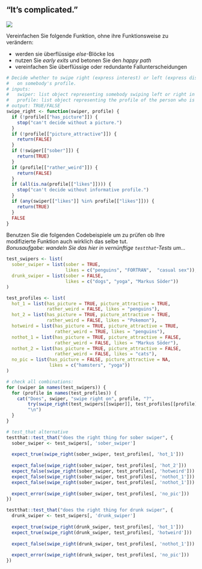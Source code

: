 ## "It's complicated." 

![](https://media.giphy.com/media/3ov9jY5zo2kpp7mmQM/giphy.gif)

Vereinfachen Sie folgende Funktion, ohne ihre Funktionsweise zu verändern:  

- werden sie überflüssige *else*-Blöcke los
- nutzen Sie *early exits* und betonen Sie den *happy path*
- vereinfachen Sie überflüssige oder redundante Fallunterscheidungen

```r
# Decide whether to swipe right (express interest) or left (express disinterest)
#   on somebody's profile.
# inputs:
#   swiper: list object representing somebody swiping left or right in a dating app
#   profile: list object representing the profile of the person who is being swiped left or right
# output: TRUE/FALSE
swipe_right <- function(swiper, profile) {
  if (!profile[["has_picture"]]) {
    stop("can't decide without a picture.")
  }
  if (!profile[["picture_attractive"]]) {
    return(FALSE)
  }
  if (!swiper[["sober"]]) {
    return(TRUE)
  }
  if (profile[["rather_weird"]]) {
    return(FALSE)
  }
  if (all(is.na(profile[["likes"]]))) {
    stop("can't decide without informative profile.")
  }
  if (any(swiper[["likes"]] %in% profile[["likes"]])) {
    return(TRUE)
  }
  FALSE
}
```

Benutzen Sie die folgenden Codebeispiele um zu prüfen ob Ihre modifizierte Funktion auch wirklich das selbe tut.  
*Bonusaufgabe: wandeln Sie das hier in vernünftige `testthat`-Tests um...*

```r
test_swipers <- list(
  sober_swiper = list(sober = TRUE, 
                      likes = c("penguins", "FORTRAN",  "casual sex")),
  drunk_swiper = list(sober = FALSE, 
                      likes = c("dogs", "yoga", "Markus Söder"))
)

test_profiles <- list(
  hot_1 = list(has_picture = TRUE, picture_attractive = TRUE,
               rather_weird = FALSE, likes = "penguins"),
  hot_2 = list(has_picture = TRUE, picture_attractive = TRUE,
               rather_weird = FALSE, likes = "Pokemon"),
  hotweird = list(has_picture = TRUE, picture_attractive = TRUE,
                  rather_weird = TRUE, likes = "penguins"),
  nothot_1 = list(has_picture = TRUE, picture_attractive = FALSE,
                  rather_weird = FALSE, likes = "Markus Söder"),
  nothot_2 = list(has_picture = TRUE, picture_attractive = FALSE,
                  rather_weird = FALSE, likes = "cats"),
  no_pic = list(has_picture = FALSE, picture_attractive = NA,
                likes = c("hamsters", "yoga"))
)

# check all combinations:
for (swiper in names(test_swipers)) {
  for (profile in names(test_profiles)) {
    cat("Does", swiper, "swipe right on", profile, "?",
        try(swipe_right(test_swipers[[swiper]], test_profiles[[profile]]), silent = TRUE),
        "\n")
  }
}

# test_that alternative
testthat::test_that("does the right thing for sober swiper", {
  sober_swiper <- test_swipers[, 'sober_swiper']
  
  expect_true(swipe_right(sober_swiper, test_profiles[, 'hot_1']))
  
  expect_false(swipe_right(sober_swiper, test_profiles[, 'hot_2']))
  expect_false(swipe_right(sober_swiper, test_profiles[, 'hotweird']))
  expect_false(swipe_right(sober_swiper, test_profiles[, 'nothot_1']))
  expect_false(swipe_right(sober_swiper, test_profiles[, 'nothot_1']))
  
  expect_error(swipe_right(sober_swiper, test_profiles[, 'no_pic']))
})

testthat::test_that("does the right thing for drunk swiper", {
  drunk_swiper <- test_swipers[, 'drunk_swiper']
  
  expect_true(swipe_right(drunk_swiper, test_profiles[, 'hot_1']))
  expect_true(swipe_right(drunk_swiper, test_profiles[, 'hotweird']))
  
  expect_false(swipe_right(drunk_swiper, test_profiles[, 'nothot_1']))
  
  expect_error(swipe_right(drunk_swiper, test_profiles[, 'no_pic']))
})
```


